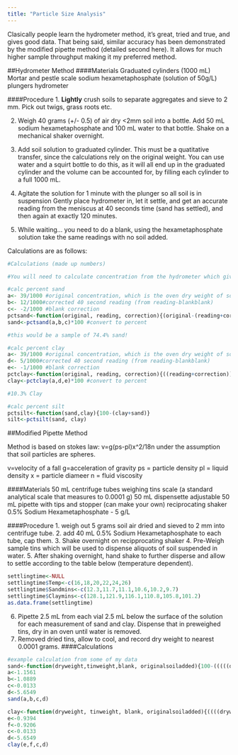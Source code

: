 ```yaml
---
title: "Particle Size Analysis"
---
```

Clasically people learn the hydrometer method, it's great, tried and true, and gives good data. That being said, similar accuracy has been demonstrated by the modified pipette method (detailed second here). It allows for much higher sample throughput making it my preferred method.

##Hydrometer Method
####Materials
Graduated cylinders (1000 mL)
Mortar and pestle
scale
sodium hexametaphosphate (solution of 50g/L)
plungers
hydrometer

####Procedure
1. **Lightly** crush soils to separate aggregates and sieve to 2 mm. Pick out twigs, grass roots etc.  

2. Weigh 40 grams (+/- 0.5) of air dry <2mm soil into a bottle. Add 50 mL sodium hexametaphosphate and 100 mL water to that bottle. Shake on a mechanical shaker overnight.  

3. Add soil solution to graduated cylinder. This must be a quatitative transfer, since the calculations rely on the original weight. You can use water and a squirt bottle to do this, as it will all end up in the graduated cylinder and the volume can be accounted for, by filling each cylinder to a full 1000 mL.

4. Agitate the solution for 1 minute with the plunger so all soil is in suspension
Gently place hydrometer in, let it settle, and get an accurate reading from the meniscus at 40 seconds time (sand has settled), and then again at exactly 120 minutes.

5. While waiting... you need to do a blank, using the hexametaphosphate solution take the same readings with no soil added. 

Calculations are as follows:

```r
#Calculations (made up numbers)

#You will need to calculate concentration from the hydrometer which gives a density of the mixture.

#calc percent sand
a<- 39/1000 #original concentration, which is the oven dry weight of soil added to 1000 mL fluid in the cylinder. For example, 39 grams/L
b<- 12/1000#corrected 40 second reading (from reading-blankblank)
c<- -2/1000 #blank correction
pctsand<-function(original, reading, correction){(original-(reading+correction))/original}
sand<-pctsand(a,b,c)*100 #convert to percent

#this would be a sample of 74.4% sand!

#calc percent clay
a<- 39/1000 #original concentration, which is the oven dry weight of soil added to 1000 mL fluid in the cylinder. For example, 39 grams/L
d<- 5/1000#corrected 40 second reading (from reading-blankblank)
e<- -1/1000 #blank correction
pctclay<-function(original, reading, correction){((reading+correction))/original}
clay<-pctclay(a,d,e)*100 #convert to percent

#10.3% Clay

#calc percent silt
pctsilt<-function(sand,clay){100-(clay+sand)}
silt<-pctsilt(sand, clay)
```

##Modified Pipette Method

Method is based on stokes law: v=g(ps-pl)x^2/18n under the assumption that soil particles are spheres.

v=velocity of a fall
g=acceleration of gravity
ps = particle density
pl = liquid density
x = particle diameer
n = fluid viscosity

####Materials
50 mL centrifuge tubes
weighing tins
scale (a standard analytical scale that measures to 0.0001 g)
50 mL dispensette
adjustable 50 mL pipette with tips and stopper (can make your own)
reciprocating shaker
0.5% Sodium Hexametaphosphate - 5 g/L

####Procedure
1. weigh out 5 grams soil air dried and sieved to 2 mm into centrifuge tube.
2. add 40 mL 0.5% Sodium Hexametaphosphate to each tube, cap them.
3. Shake overnight on recipprocating shaker
4. Pre-Weigh sample tins which will be used to dispense aliquots of soil suspended in water.
5. After shaking overnight, hand shake to further disperse and allow to settle according to the table below (temperature dependent).

```r
settlingtime<-NULL
settlingtime$Temp<-c(16,18,20,22,24,26)
settlingtime$Sandmins<-c(12.3,11.7,11.1,10.6,10.2,9.7)
settlingtime$Claymins<-c(128.1,121.9,116.1,110.8,105.8,101.2)
as.data.frame(settlingtime)
```
6. Pipette 2.5 mL from each vial 2.5 mL below the surface of the solution for each measurement of sand and clay. Dispense that in preweighed tins, dry in an oven until water is removed.
7. Removed dried tins, allow to cool, and record dry weight to nearest 0.0001 grams.
####Calculations
```r
#example calculation from some of my data
sand<-function(dryweight,tinweight,blank, originalsoiladded){100-(((((dryweight-tinweight)-blank)*40/2.5)/originalsoiladded)*100)}
a<-1.1561
b<-1.0889
c<-0.0133
d<-5.6549
sand(a,b,c,d)

clay<-function(dryweight, tinweight, blank, originalsoiladded){((((dryweight-tinweight)-blank)*40/2.5)/originalsoiladded)*100}
e<-0.9394
f<-0.9206
c<-0.0133
d<-5.6549
clay(e,f,c,d)


```
